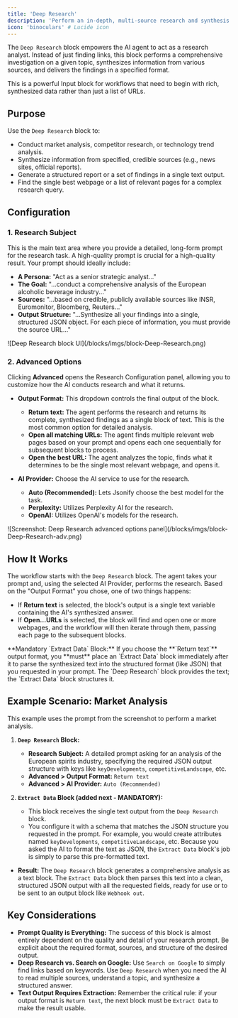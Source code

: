```yaml
---
title: 'Deep Research'
description: 'Perform an in-depth, multi-source research and synthesis task based on a detailed prompt, using a selected AI provider.'
icon: 'binoculars' # Lucide icon
---
```


The `Deep Research` block empowers the AI agent to act as a research analyst. Instead of just finding links, this block performs a comprehensive investigation on a given topic, synthesizes information from various sources, and delivers the findings in a specified format.

This is a powerful Input block for workflows that need to begin with rich, synthesized data rather than just a list of URLs.

## Purpose

Use the `Deep Research` block to:

* Conduct market analysis, competitor research, or technology trend analysis.
* Synthesize information from specified, credible sources (e.g., news sites, official reports).
* Generate a structured report or a set of findings in a single text output.
* Find the single best webpage or a list of relevant pages for a complex research query.

## Configuration

### 1. Research Subject

This is the main text area where you provide a detailed, long-form prompt for the research task. A high-quality prompt is crucial for a high-quality result. Your prompt should ideally include:
* **A Persona:** "Act as a senior strategic analyst..."
* **The Goal:** "...conduct a comprehensive analysis of the European alcoholic beverage industry..."
* **Sources:** "...based on credible, publicly available sources like INSR, Euromonitor, Bloomberg, Reuters..."
* **Output Structure:** "...Synthesize all your findings into a single, structured JSON object. For each piece of information, you must provide the source URL..."

<Frame caption="Screenshot: Deep Research block configuration showing the query.">
  ![Deep Research block UI](/blocks/imgs/block-Deep-Research.png)
</Frame>

### 2. Advanced Options

Clicking **Advanced** opens the Research Configuration panel, allowing you to customize how the AI conducts research and what it returns.

* **Output Format:** This dropdown controls the final output of the block.
    * **Return text:** The agent performs the research and returns its complete, synthesized findings as a single block of text. This is the most common option for detailed analysis.
    * **Open all matching URLs:** The agent finds multiple relevant web pages based on your prompt and opens each one sequentially for subsequent blocks to process.
    * **Open the best URL:** The agent analyzes the topic, finds what it determines to be the single most relevant webpage, and opens it.

* **AI Provider:** Choose the AI service to use for the research.
    * **Auto (Recommended):** Lets Jsonify choose the best model for the task.
    * **Perplexity:** Utilizes Perplexity AI for the research.
    * **OpenAI:** Utilizes OpenAI's models for the research.

<Frame caption="Screenshot: Deep Research advanced options panel.">
  ![Screenshot: Deep Research advanced options panel](/blocks/imgs/block-Deep-Research-adv.png)
</Frame>

## How It Works

The workflow starts with the `Deep Research` block. The agent takes your prompt and, using the selected AI Provider, performs the research. Based on the "Output Format" you chose, one of two things happens:
* If **Return text** is selected, the block's output is a single text variable containing the AI's synthesized answer.
* If **Open...URLs** is selected, the block will find and open one or more webpages, and the workflow will then iterate through them, passing each page to the subsequent blocks.

<Note>
**Mandatory `Extract Data` Block:** If you choose the **`Return text`** output format, you **must** place an `Extract Data` block immediately after it to parse the synthesized text into the structured format (like JSON) that you requested in your prompt. The `Deep Research` block provides the text; the `Extract Data` block structures it.
</Note>

## Example Scenario: Market Analysis

This example uses the prompt from the screenshot to perform a market analysis.

1.  **`Deep Research` Block:**
    * **Research Subject:** A detailed prompt asking for an analysis of the European spirits industry, specifying the required JSON output structure with keys like `keyDevelopments`, `competitiveLandscape`, etc.
    * **Advanced > Output Format:** `Return text`
    * **Advanced > AI Provider:** `Auto (Recommended)`

2.  **`Extract Data` Block (added next - MANDATORY):**
    * This block receives the single text output from the `Deep Research` block.
    * You configure it with a schema that matches the JSON structure you requested in the prompt. For example, you would create attributes named `keyDevelopments`, `competitiveLandscape`, etc. Because you asked the AI to format the text as JSON, the `Extract Data` block's job is simply to parse this pre-formatted text.

* **Result:** The `Deep Research` block generates a comprehensive analysis as a text block. The `Extract Data` block then parses this text into a clean, structured JSON output with all the requested fields, ready for use or to be sent to an output block like `Webhook out`.

## Key Considerations

* **Prompt Quality is Everything:** The success of this block is almost entirely dependent on the quality and detail of your research prompt. Be explicit about the required format, sources, and structure of the desired output.
* **Deep Research vs. Search on Google:** Use `Search on Google` to simply find links based on keywords. Use `Deep Research` when you need the AI to read multiple sources, understand a topic, and synthesize a structured answer.
* **Text Output Requires Extraction:** Remember the critical rule: if your output format is `Return text`, the next block must be `Extract Data` to make the result usable.